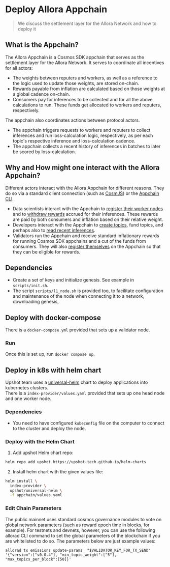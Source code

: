 # Deploy Allora Appchain

> We discuss the settlement layer for the Allora Network and how to deploy it

## What is the Appchain?

The Allora Appchain is a Cosmos SDK appchain that serves as the settlement layer for the Allora Network. It serves to coordinate all incentives for all actors:

- The weights between reputers and workers, as well as a reference to the logic used to update those weights, are stored on-chain.
- Rewards payable from inflation are calculated based on those weights at a global cadence on-chain.
- Consumers pay for inferences to be collected and for all the above calculations to run. These funds get allocated to workers and reputers, respectively.

The appchain also coordinates actions between protocol actors.

- The appchain triggers requests to workers and reputers to collect inferences and run loss-calculation logic, respectively, as per each topic's respective inference and loss-calculation cadence.
- The appchain collects a recent history of inferences in batches to later be scored by loss-calculation.

## Why and How might one interact with the Allora Appchain?

Different actors interact with the Allora Appchain for different reasons. They do so via a standard client connection (such as [CosmJS](https://tutorials.cosmos.network/tutorials/7-cosmjs/1-cosmjs-intro.html)) or the [Appchain CLI](/devs/get-started/cli#installing-allorad).

- Data scientists interact with the Appchain to [register their worker nodes](/devs/reference/allorad#register-network-actor) and to [withdraw rewards](/devs/reference/allorad#remove-stake-from-a-topic) accrued for their inferences. These rewards are paid by both consumers and inflation based on their relative weight.
- Developers interact with the Appchain to [create topics](/devs/reference/allorad#create-new-topic), fund topics, and perhaps also to [read recent inferences](/devs/reference/allorad#get-the-latest-network-inferences-and-weights-for-a-topic).
- Validators run the Appchain and receive standard inflationary rewards for running Cosmos SDK appchains and a cut of the funds from consumers. They will also [register themselves](/devs/validators/stake-a-validator) on the Appchain so that they can be eligible for rewards.

## Dependencies

- Create a set of keys and initialize genesis. See example in `scripts/init.sh`. 
- The script `scripts/l1_node.sh` is provided too, to facilitate configuration and maintenance of the node when connecting it to a network, downloading genesis, 

## Deploy with docker-compose

There is a `docker-compose.yml` provided that sets up a validator node.

### Run

Once this is set up, run `docker compose up`.

## Deploy in k8s with helm chart

Upshot team uses a [universal-helm](https://upshot-tech.github.io/helm-charts/) chart to deploy applications into kubernetes clusters.  
There is a `index-provider/values.yaml` provided that sets up one head node and one worker node.

### Dependencies

- You need to have configured `kubeconfig` file on the computer to connect to the cluster and deploy the node.

### Deploy with the Helm Chart

1. Add upshot Helm chart repo:

```bash
helm repo add upshot https://upshot-tech.github.io/helm-charts

```

2. Install helm chart with the given values file:

```bash
helm install \
  index-provider \
  upshot/universal-helm \
  -f appchain/values.yaml
```

### Edit Chain Parameters

The public mainnet uses standard cosmos governance modules to vote on global network parameters (such as reward epoch time in blocks, for example). For testnets and devnets, however, you can use the following allorad CLI command to set the global parameters of the blockchain if you are whitelisted to do so. The parameters below are just example values:

```Text bash
allorad tx emissions update-params  "$VALIDATOR_KEY_FOR_TX_SEND" '{"version":["v0.0.4"], "min_topic_weight":["5"], "max_topics_per_block":[50]}'
```
